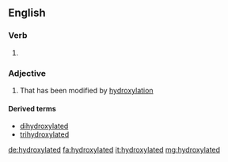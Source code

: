 ==English==

===Verb===
{{head|en|verb form}}

# {{en-past of|hydroxylate}}

===Adjective===
{{en-adj}}

# {{context|organic chemistry|lang=en}} That has been modified by [[hydroxylation]]

====Derived terms====
* [[dihydroxylated]]
* [[trihydroxylated]]

[[de:hydroxylated]]
[[fa:hydroxylated]]
[[it:hydroxylated]]
[[mg:hydroxylated]]